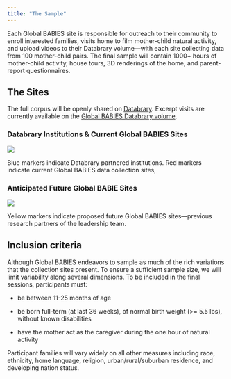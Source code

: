 ```yaml
---
title: "The Sample"
---
```


Each Global BABIES site is responsible for outreach to their community to enroll interested families, visits home to film mother-child natural activity, and upload videos to their Databrary volume---with each site collecting data from 100 mother-child pairs. The final sample will contain 1000+ hours of mother-child activity, house tours, 3D renderings of the home, and parent-report questionnaires.

## The Sites

The full corpus will be openly shared on [Databrary](databrary.org). Excerpt visits are currently available on the [Global BABIES Databrary volume](https://nyu.databrary.org/volume/1745).

### Databrary Institutions & Current Global BABIES Sites

![](pics/BabiesSites-current.png)

Blue markers indicate Databrary partnered institutions. Red markers indicate current Global BABIES data collection sites,

### Anticipated Future Global BABIE Sites

![](pics/BabiesSites-proposed.png)

Yellow markers indicate proposed future Global BABIES sites---previous research partners of the leadership team.

## Inclusion criteria

Although Global BABIES endeavors to sample as much of the rich variations that the collection sites present. To ensure a sufficient sample size, we will limit variability along several dimensions. To be included in the final sessions, participants must:

-   be between 11-25 months of age

-   be born full-term (at last 36 weeks), of normal birth weight (\>= 5.5 lbs), without known disabilities

-   have the mother act as the caregiver during the one hour of natural activity

Participant families will vary widely on all other measures including race, ethnicity, home language, religion, urban/rural/suburban residence, and developing nation status.

